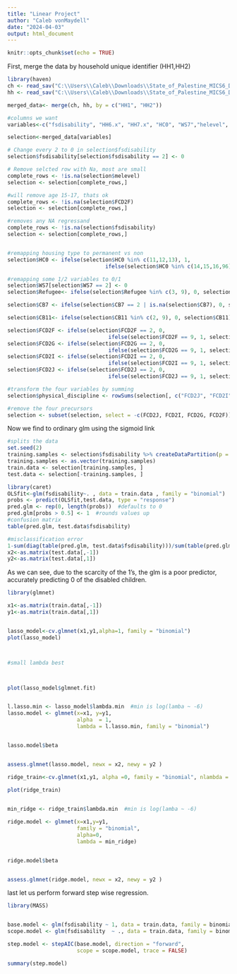---
title: "Linear Project"
author: "Caleb vonMaydell"
date: "2024-04-03"
output: html_document
---

```{r setup, include=FALSE}
knitr::opts_chunk$set(echo = TRUE)

```

First, merge the data by household unique identifier (HH1,HH2)
```{r cars}
library(haven)
ch <- read_sav("C:\\Users\\Caleb\\Downloads\\State_of_Palestine_MICS6_Datasets\\State of Palestine MICS6 SPSS Datasets\\fs.sav")
hh <- read_sav("C:\\Users\\Caleb\\Downloads\\State_of_Palestine_MICS6_Datasets\\State of Palestine MICS6 SPSS Datasets\\hh.sav")

merged_data<- merge(ch, hh, by = c("HH1", "HH2"))
```

```{r testing}
#columns we want
variables<-c("fsdisability", "HH6.x", "HH7.x", "HC0", "WS7","helevel", "melevel", "windex5.y", "CB3", "CB7" , "CB11","FCD2F", "FCD2G", "FCD2I", "FCD2J", "HL4", "Refugee")

selection<-merged_data[variables]

# Change every 2 to 0 in selection$fsdisability
selection$fsdisability[selection$fsdisability == 2] <- 0

# Remove selcted row with Na, most are small
complete_rows <- !is.na(selection$melevel)
selection <- selection[complete_rows,]

#will remove age 15-17, thats ok
complete_rows <- !is.na(selection$FCD2F)
selection <- selection[complete_rows,]

#removes any NA regressand
complete_rows <- !is.na(selection$fsdisability)
selection <- selection[complete_rows,]


#remapping housing type to permanent vs non
selection$HC0 <- ifelse(selection$HC0 %in% c(11,12,13), 1,
                               ifelse(selection$HC0 %in% c(14,15,16,96), 0, NA))

#remapping some 1/2 variables to 0/1
selection$WS7[selection$WS7 == 2] <- 0
selection$Refugee<- ifelse(selection$Refugee %in% c(3, 9), 0, selection$Refugee)

selection$CB7 <- ifelse(selection$CB7 == 2 | is.na(selection$CB7), 0, selection$CB7)

selection$CB11<- ifelse(selection$CB11 %in% c(2, 9), 0, selection$CB11)

selection$FCD2F <- ifelse(selection$FCD2F == 2, 0,
                                ifelse(selection$FCD2F == 9, 1, selection$FCD2F))
selection$FCD2G <- ifelse(selection$FCD2G == 2, 0,
                                ifelse(selection$FCD2G == 9, 1, selection$FCD2G))
selection$FCD2I <- ifelse(selection$FCD2I == 2, 0,
                                ifelse(selection$FCD2I == 9, 1, selection$FCD2I))
selection$FCD2J <- ifelse(selection$FCD2J == 2, 0,
                                ifelse(selection$FCD2J == 9, 1, selection$FCD2J))

#transform the four variables by summing
selection$physical_discipline <- rowSums(selection[, c("FCD2J", "FCD2I", "FCD2G", "FCD2F")], na.rm = TRUE)

#remove the four precursors
selection <- subset(selection, select = -c(FCD2J, FCD2I, FCD2G, FCD2F))

```


Now we find to ordinary glm using the sigmoid link
```{r ols}
#splits the data
set.seed(2)
training.samples <- selection$fsdisability %>% createDataPartition(p = 0.9, list = FALSE)
training.samples <- as.vector(training.samples)
train.data <- selection[training.samples, ]
test.data <- selection[-training.samples, ]

library(caret)
OLSfit<-glm(fsdisability~. , data = train.data , family = "binomial")
probs <- predict(OLSfit,test.data, type = "response")
pred.glm <- rep(0, length(probs))  #defaults to 0
pred.glm[probs > 0.5] <- 1  #rounds values up
#confusion matrix
table(pred.glm, test.data$fsdisability)

#misclassification error
1-sum(diag(table(pred.glm, test.data$fsdisability)))/sum(table(pred.glm, test.data$fsdisability))  #diagonals are the correct values, sum the whole table for the sample accuracy
x2<-as.matrix(test.data[,-1])
y2<-as.matrix(test.data[,1])


```
As we can see, due to the scarcity of the 1's, the glm is a poor predictor, accurately predicting 0 of the disabled children.  

```{r lasso}
library(glmnet)

x1<-as.matrix(train.data[,-1])
y1<-as.matrix(train.data[,1])


lasso_model<-cv.glmnet(x1,y1,alpha=1, family = "binomial")
plot(lasso_model)



#small lambda best



plot(lasso_model$glmnet.fit)


l.lasso.min <- lasso_model$lambda.min  #min is log(lamba ~ -6)
lasso.model <- glmnet(x=x1, y=y1,
                      alpha  = 1, 
                      lambda = l.lasso.min, family = "binomial")


lasso.model$beta  


assess.glmnet(lasso.model, newx = x2, newy = y2 )  

```
```{r ridges}
ridge_train<-cv.glmnet(x1,y1, alpha =0, family = "binomial", nlambda = 1e2)
  
plot(ridge_train)


min_ridge <- ridge_train$lambda.min  #min is log(lamba ~ -6)

ridge.model <- glmnet(x=x1,y=y1, 
                      family = "binomial", 
                      alpha=0, 
                      lambda = min_ridge)


ridge.model$beta  


assess.glmnet(ridge.model, newx = x2, newy = y2 )  

```

last let us perform forward step wise regression.  
```{r twirlingbaseball}
library(MASS)


base.model <- glm(fsdisability ~ 1, data = train.data, family = binomial)
scope.model <- glm(fsdisability  ~ ., data = train.data, family = binomial)

step.model <- stepAIC(base.model, direction = "forward", 
                      scope = scope.model, trace = FALSE)

summary(step.model)
```
